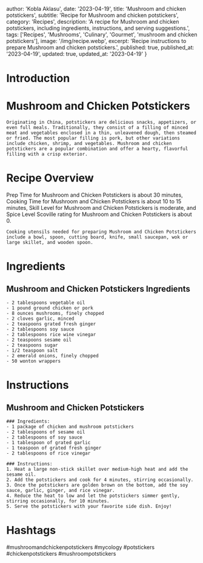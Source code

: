
  author: 'Kobla Aklasu',
  date: '2023-04-19',
  title: 'Mushroom and chicken potstickers',
  subtitle: 'Recipe for Mushroom and chicken potstickers',
  category: 'Recipes',
  description: 'A recipe for Mushroom and chicken potstickers, including ingredients, instructions, and serving suggestions.',
  tags: ['Recipes', 'Mushrooms', 'Culinary', 'Gourmet', 'mushroom and chicken potstickers'],
  image: '/img/recipe.webp',
  excerpt: 'Recipe instructions to prepare Mushroom and chicken potstickers.',
  published: true,
  published_at: '2023-04-19',
  updated: true,
  updated_at: '2023-04-19'
}


  # Introduction

# Mushroom and Chicken Potstickers
    
    Originating in China, potstickers are delicious snacks, appetizers, or even full meals. Traditionally, they consist of a filling of minced meat and vegetables enclosed in a thin, unleavened dough, then steamed or fried. The most popular filling is pork, but other variations include chicken, shrimp, and vegetables. Mushroom and chicken potstickers are a popular combination and offer a hearty, flavorful filling with a crisp exterior.

# Recipe Overview

Prep Time for Mushroom and Chicken Potstickers is about 30 minutes, Cooking Time for Mushroom and Chicken Potstickers is about 10 to 15 minutes, Skill Level for Mushroom and Chicken Potstickers is moderate, and Spice Level Scoville rating for Mushroom and Chicken Potstickers is about 0. 
    
    Cooking utensils needed for preparing Mushroom and Chicken Potstickers include a bowl, spoon, cutting board, knife, small saucepan, wok or large skillet, and wooden spoon.

# Ingredients

## Mushroom and Chicken Potstickers Ingredients 
    - 2 tablespoons vegetable oil 
    - 1 pound ground chicken or pork
    - 8 ounces mushrooms, finely chopped 
    - 2 cloves garlic, minced
    - 2 teaspoons grated fresh ginger
    - 2 tablespoons soy sauce
    - 2 tablespoons rice wine vinegar
    - 2 teaspoons sesame oil
    - 2 teaspoons sugar
    - 1/2 teaspoon salt
    - 2 emerald onions, finely chopped 
    - 50 wonton wrappers

# Instructions

## Mushroom and Chicken Potstickers
    
    ### Ingredients:
    - 1 package of chicken and mushroom potstickers
    - 2 tablespoons of sesame oil
    - 2 tablespoons of soy sauce
    - 1 tablespoon of grated garlic
    - 1 teaspoon of grated fresh ginger
    - 2 tablespoons of rice vinegar
    
    ### Instructions:
    1. Heat a large non-stick skillet over medium-high heat and add the sesame oil.
    2. Add the potstickers and cook for 4 minutes, stirring occasionally.
    3. Once the potstickers are golden brown on the bottom, add the soy sauce, garlic, ginger, and rice vinegar.
    4. Reduce the heat to low and let the potstickers simmer gently, stirring occasionally, for 10 minutes.
    5. Serve the potstickers with your favorite side dish. Enjoy!

# Hashtags

#mushroomandchickenpotstickers #mycology #potstickers #chickenpotstickers #mushroompotstickers



